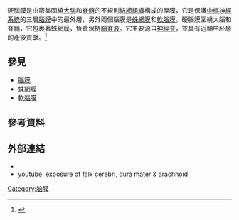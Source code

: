 {{translating|[[:en:Dura_mater|:en:Dura mater]]||tpercent=|time=2020-11-23UTC10:01:19}}
{{Request translation|en|}}
{{Infobox anatomy
| Name        = 硬腦膜
| Latin       = Dura mater
| Greek       = 
| Image       = Meninges-en.svg
| Caption     = [[中樞神經系統|中樞神經系統]]的[[腦膜|腦膜]]
| Width       = 
| Image2      = Sobo 1909 589.png
| Caption2    = 硬腦膜延伸到顱腔，如[[小腦|小腦]]和[[小腦腱|小腦腱]]等。
| Precursor   = [[神經脊|神經脊]]
| System      = 
| Artery      = 
| Vein        = 
| Nerve       = 
| Lymph       = 
| pronunciation = {{IPAc-en|UK|ˈ|dj|ʊər|ə|_|ˈ|m|eɪ|t|ər}}, {{IPAc-en|US|-|_|ˈ|m|æ|t|ər}}
| part_of = [[腦|腦]]和[[脊髓|脊髓]]周圍的[[腦膜|腦膜]]
}}
硬腦膜是由密集圍繞[[大腦|大腦]]和[[脊髓|脊髓]]的不規則[[結締組織|結締組織]]構成的厚膜，它是保護[[中樞神經系統|中樞神經系統]]的三層[[腦膜|腦膜]]中的最外層，另外兩個腦膜是[[蛛網膜|蛛網膜]]和[[軟腦膜|軟腦膜]]。硬腦膜圍繞大腦和脊髓，它包裹著蛛網膜，負責保持[[腦脊液|腦脊液]]。它主要源自[[神經脊|神經脊]]，並具有近軸中胚層的產後貢獻。<ref>{{cite journal |last1=Gagan |first1=Jeffrey R. |last2=Tholpady |first2=Sunil S. |last3=Ogle |first3=Roy C. |title=Cellular dynamics and tissue interactions of the dura mater during head development |journal=Birth Defects Research Part C: Embryo Today: Reviews |volume=81 |issue=4 |pages=297–304 |doi=10.1002/bdrc.20104|pmid=18228258 |year=2007 }}</ref>

==參見==
*[[腦膜|腦膜]]
*[[蛛網膜|蛛網膜]]
*[[軟腦膜|軟腦膜]]

==參考資料==
{{Reflist}}

== 外部連結 ==
* {{Commons category-inline|Dura mater}}
* [https://www.youtube.com/watch?v=76bEDf6Fkuw youtube: exposure of falx cerebri, dura mater & arachnoid] {{Wayback|url=https://www.youtube.com/watch?v=76bEDf6Fkuw |date=20210107052104 }}
{{Meninges}}
{{Spinal cord}}
{{Authority control}}

[[Category:脑膜|Category:脑膜]]